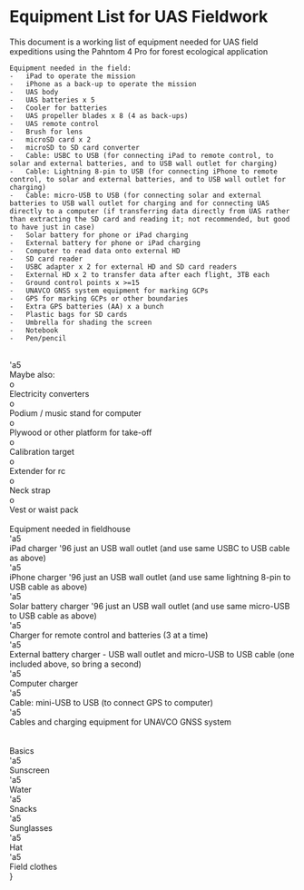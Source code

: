 # Equipment List for UAS Fieldwork

This document is a working list of equipment needed for UAS field expeditions using the Pahntom 4 Pro for forest ecological application

```
Equipment needed in the field: 
-	iPad to operate the mission
-	iPhone as a back-up to operate the mission
-	UAS body
-	UAS batteries x 5
-	Cooler for batteries
-	UAS propeller blades x 8 (4 as back-ups)
-	UAS remote control
-	Brush for lens
-	microSD card x 2
-	microSD to SD card converter
-	Cable: USBC to USB (for connecting iPad to remote control, to solar and external batteries, and to USB wall outlet for charging)
-	Cable: Lightning 8-pin to USB (for connecting iPhone to remote control, to solar and external batteries, and to USB wall outlet for charging)
-	Cable: micro-USB to USB (for connecting solar and external batteries to USB wall outlet for charging and for connecting UAS directly to a computer (if transferring data directly from UAS rather than extracting the SD card and reading it; not recommended, but good to have just in case)
-	Solar battery for phone or iPad charging
-	External battery for phone or iPad charging
-	Computer to read data onto external HD
-	SD card reader 
-	USBC adapter x 2 for external HD and SD card readers
-	External HD x 2 to transfer data after each flight, 3TB each
-	Ground control points x >=15
-	UNAVCO GNSS system equipment for marking GCPs
-	GPS for marking GCPs or other boundaries
-	Extra GPS batteries (AA) x a bunch
-	Plastic bags for SD cards
-	Umbrella for shading the screen
-	Notebook
-	Pen/pencil
```

\pard\pardeftab720\li720\ri0\partightenfactor0
\cf0 \
\pard\pardeftab720\li720\fi-360\ri0\partightenfactor0
\ls2\ilvl0
\f1 \cf0 \'a5	
\f0 Maybe also:\
\pard\pardeftab720\li1440\fi-360\ri0\partightenfactor0
\ls2\ilvl1
\f2 \cf0 o	
\f0 Electricity converters\
\ls2\ilvl1
\f2 o	
\f0 Podium / music stand for computer\
\ls2\ilvl1
\f2 o	
\f0 Plywood or other platform for take-off\
\ls2\ilvl1
\f2 o	
\f0 Calibration target\
\ls2\ilvl1
\f2 o	
\f0 Extender for rc\
\ls2\ilvl1
\f2 o	
\f0 Neck strap\
\ls2\ilvl1
\f2 o	
\f0 Vest or waist pack\
\pard\pardeftab720\ri0\partightenfactor0
\cf0 \
Equipment needed in fieldhouse\
\pard\pardeftab720\li720\fi-360\ri0\partightenfactor0
\ls3\ilvl1
\f1 \cf0 \'a5	
\f0 iPad charger \'96 just an USB wall outlet (and use same USBC to USB cable as above)\
\ls3\ilvl1
\f1 \'a5	
\f0 iPhone charger \'96 just an USB wall outlet (and use same lightning 8-pin to USB cable as above)\
\ls3\ilvl1
\f1 \'a5	
\f0 Solar battery charger \'96 just an USB wall outlet (and use same micro-USB to USB cable as above)\
\ls3\ilvl1
\f1 \'a5	
\f0 Charger for remote control and batteries (3 at a time)\
\ls3\ilvl1
\f1 \'a5	
\f0 External battery charger - USB wall outlet and micro-USB to USB cable (one included above, so bring a second)\
\ls3\ilvl1
\f1 \'a5	
\f0 Computer charger \
\ls3\ilvl1
\f1 \'a5	
\f0 Cable: mini-USB to USB (to connect GPS to computer)\
\ls3\ilvl1
\f1 \'a5	
\f0 Cables and charging equipment for UNAVCO GNSS system\
\pard\pardeftab720\li360\ri0\partightenfactor0
\cf0 \
\pard\pardeftab720\ri0\partightenfactor0
\cf0 \
Basics\
\pard\pardeftab720\li720\fi-360\ri0\partightenfactor0
\ls4\ilvl1
\f1 \cf0 \'a5	
\f0 Sunscreen\
\ls4\ilvl1
\f1 \'a5	
\f0 Water\
\ls4\ilvl1
\f1 \'a5	
\f0 Snacks\
\ls4\ilvl1
\f1 \'a5	
\f0 Sunglasses\
\ls4\ilvl1
\f1 \'a5	
\f0 Hat\
\ls4\ilvl1
\f1 \'a5	
\f0 Field clothes\
}